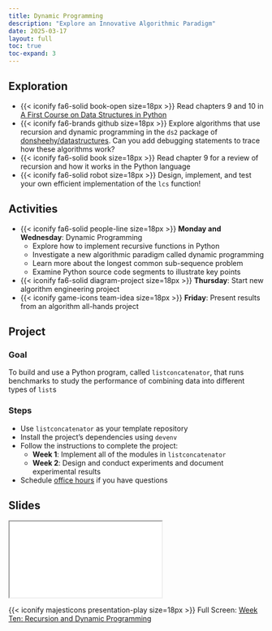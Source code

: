 ```yaml
---
title: Dynamic Programming
description: "Explore an Innovative Algorithmic Paradigm"
date: 2025-03-17
layout: full
toc: true
toc-expand: 3
---
```


## Exploration

- {{< iconify fa6-solid book-open size=18px >}} Read chapters 9 and 10 in [A
First Course on Data Structures in
Python](https://donsheehy.github.io/datastructures/)
- {{< iconify fa6-brands github size=18px >}} Explore algorithms that use recursion and dynamic
programming in the `ds2` package of
[donsheehy/datastructures](https://github.com/donsheehy/datastructures/). Can
you add debugging statements to trace how these algorithms work?
- {{< iconify fa6-solid book size=18px >}} Read chapter 9 for a review of
recursion and how it works in the Python language
- {{< iconify fa6-solid robot size=18px >}} Design, implement, and test your own
efficient implementation of the `lcs` function!

## Activities

- {{< iconify fa6-solid people-line size=18px >}} **Monday and Wednesday**:
Dynamic Programming
  - Explore how to implement recursive functions in Python
  - Investigate a new algorithmic paradigm called dynamic programming
  - Learn more about the longest common sub-sequence problem
  - Examine Python source code segments to illustrate key points
- {{< iconify fa6-solid diagram-project size=18px >}} **Thursday**: Start new algorithm engineering project
- {{< iconify game-icons team-idea size=18px >}} **Friday**: Present results from an algorithm all-hands project

## Project

### Goal

To build and use a Python program, called `listconcatenator`, that runs benchmarks to
study the performance of combining data into different types of `list`s

### Steps

- Use `listconcatenator` as your template repository
- Install the project's dependencies using `devenv`
- Follow the instructions to complete the project:
  - **Week 1**: Implement all of the modules in `listconcatenator`
  - **Week 2**: Design and conduct experiments and document experimental results
- Schedule [office hours](https://www.gregorykapfhammer.com/schedule/) if you
have questions

## Slides

```{=html}
<iframe class="slide-deck" src="../../slides/weekten/"></iframe>
```

{{< iconify majesticons presentation-play size=18px >}} Full Screen: [Week Ten: Recursion and Dynamic Programming](../../slides/weekten/)
